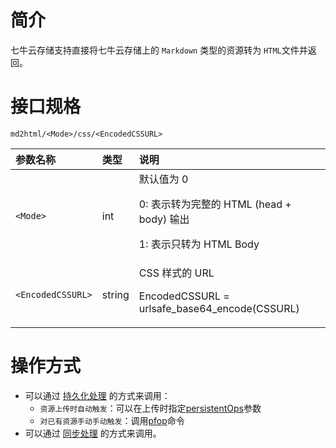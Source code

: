 # **简介**
七牛云存储支持直接将七牛云存储上的 `Markdown` 类型的资源转为 `HTML`文件并返回。  

# **接口规格**

```
md2html/<Mode>/css/<EncodedCSSURL>
```

| 参数名称    | 类型   | 说明      |
|:---------------- | :----- | :----------------------- |
|`<Mode>`         | int    | 默认值为 0<p>0: 表示转为完整的 HTML (head + body) 输出<p>1: 表示只转为 HTML Body |
|`<EncodedCSSURL>` | string | CSS 样式的 URL<p>EncodedCSSURL = urlsafe_base64_encode(CSSURL)    |


# **操作方式**

- 可以通过 [持久化处理](https://developer.qiniu.com/dora/1291/persistent-data-processing-pfop) 的方式来调用：
  -  `资源上传时自动触发`：可以在上传时指定[persistentOps](/kodo/manual/put-policy#put-policy-persistent-ops-explanation)参数
  -  `对已有资源手动手动触发`：调用[pfop]()命令
- 可以通过 [同步处理](/dora/api/8266/synchronous-processing) 的方式来调用。
